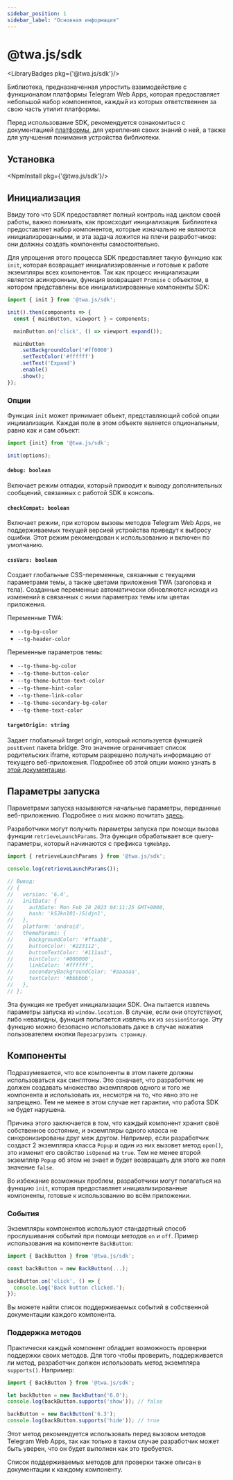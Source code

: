 ```yaml
---
sidebar_position: 1
sidebar_label: "Основная информация"
---
```


# @twa.js/sdk

<LibraryBadges pkg={'@twa.js/sdk'}/>

Библиотека, предназначенная упростить взаимодействие с функционалом платформы Telegram Web Apps, которая предоставляет небольшой набор компонентов, каждый из которых ответственнен за свою часть утилит платформы.

Перед использование SDK, рекомендуется ознакомиться с документацией [платформы](../../introduction/about-platform.md), для укрепления своих знаний о ней, а также для улучшения понимания устройства библиотеки.

## Установка

<NpmInstall pkg={'@twa.js/sdk'}/>

## Инициализация

Ввиду того что SDK предоставляет полный контроль над циклом своей работы, важно понимать, как происходит инициализация. Библиотека предоставляет набор компонентов, которые изначально не являются инициализрованными, и эта задача ложится на плечи разработчиков: они должны создать компоненты самостоятельно.

Для упрощения этого процесса SDK предоставляет такую функцию как `init`, которая возвращает инициализированные и готовые к работе экземпляры всех компонентов. Так как процесс инициализации является асинхронным, функция возвращает `Promise` с объектом, в котором представлены все инициализированные компоненты SDK:

```typescript
import { init } from '@twa.js/sdk';

init().then(components => {
  const { mainButton, viewport } = components;

  mainButton.on('click', () => viewport.expand());

  mainButton
    .setBackgroundColor('#ff0000')
    .setTextColor('#ffffff')
    .setText('Expand')
    .enable()
    .show();
});
```

### Опции

Функция `init` может принимает объект, представляющий собой опции инцииализации. Каждая поле в этом объекте является опциональным, равно как и сам объект:

```typescript
import {init} from '@twa.js/sdk';

init(options);
```

#### `debug: boolean`

Включает режим отладки, который приводит к выводу дополнительных сообщений, связанных с работой SDK в консоль.

#### `checkCompat: boolean`

Включает режим, при котором вызовы методов Telegram Web Apps, не поддерживаемых текущей версией устройства приведут к выбросу ошибки. Этот режим рекомендован к использованию и включен по умолчанию.

#### `cssVars: boolean`

Создает глобальные CSS-переменные, связанные с текущими параметрами темы, а также цветами приложения TWA (заголовка и тела). Созданные переменные автоматически обновляются исходя из изменений в связанных с ними параметрах темы или цветах приложения.

Переменные TWA:

- `--tg-bg-color`
- `--tg-header-color`

Переменные параметров темы:

- `--tg-theme-bg-color`
- `--tg-theme-button-color`
- `--tg-theme-button-text-color`
- `--tg-theme-hint-color`
- `--tg-theme-link-color`
- `--tg-theme-secondary-bg-color`
- `--tg-theme-text-color`

#### `targetOrigin: string`

Задает глобальный target origin, который используется функцией `postEvent` пакета bridge. Это значение ограничивает список родительских iframe, которым разрешено получать информацию от текущего веб-приложения. Подробнее об этой опции можно узнать в [этой документации](../twa-js-bridge#target-origin).

## Параметры запуска

Параметрами запуска называются начальные параметры, переданные веб-приложению. Подробнее о них можно почитать [здесь](../../launch-params/about).

Разработчики могут получить параметры запуска при помощи вызова функции `retrieveLaunchParams`. Эта функция обрабатывает все query-параметры, который начинаются с префикса `tgWebApp`.

```typescript
import { retrieveLaunchParams } from '@twa.js/sdk';

console.log(retrieveLaunchParams());

// Вывод:
// {
//   version: '6.4',
//   initData: {
//     authDate: Mon Feb 20 2023 04:11:25 GMT+0000,
//     hash: 'kSJkn101-)S(djn1',
//   },
//   platform: 'android',
//   themeParams: {
//     backgroundColor: '#ffaabb',
//     buttonColor: '#223112',
//     buttonTextColor: '#111aa3',
//     hintColor: '#000000',
//     linkColor: '#ffffff',
//     secondaryBackgroundColor: '#aaaaaa',
//     textColor: '#bbbbbb',
//   },
// };
```

Эта функция не требует инициализации SDK. Она пытается извлечь параметры запуска из `window.location`. В случае, если они отсутствуют, либо невалидны, функция попытается извлечь их из `sessionStorage`. Эту функцию можно безопасно использовать даже в случае нажатия пользователем кнопки `Перезагрузить страницу`.

## Компоненты

Подразумевается, что все компоненты в этом пакете должны использоваться как синглтоны. Это означает, что разработчик не должен создавать множество экземпляров одного и того же компонента и использовать их, несмотря на то, что явно это не запрещено. Тем не менее в этом случае нет гарантии, что работа SDK не будет нарушена.

Причина этого заключается в том, что каждый компонент хранит своё собственное состояние, и экземпляры одного класса не синхронизированы друг меж другом. Например, если разработчик создаст 2 экземпляра класса `Popup` и один из них вызовет метод `open()`, это изменит его свойство `isOpened` на `true`. Тем не менее второй экземпляр `Popup` об этом не знает и будет возвращать для этого же поля значение `false`.

Во избежание возможных проблем, разработчики могут полагаться на функцию `init`, которая предоставляет инициализированные компоненты, готовые к использованию во всём приложении.

### События

Экземпляры компонентов используют стандартный способ прослушивания событий при помощи методов `on` и `off`. Пример использования на компоненте `BackButton`:

```typescript
import { BackButton } from '@twa.js/sdk';

const backButton = new BackButton(...);

backButton.on('click', () => {
  console.log('Back button clicked.');
});
```

Вы можете найти список поддерживаемых событий в собственной документации каждого компонента.

### Поддержка методов

Практически каждый компонент обладает возможность проверки поддержки своих методов. Для того чтобы проверить, поддерживается ли метод, разработчик должен использовать метод экземпляра `supports()`. Например:

```typescript
import { BackButton } from '@twa.js/sdk';

let backButton = new BackButton('6.0');
console.log(backButton.supports('show')); // false

backButton = new BackButton('6.3');
console.log(backButton.supports('hide')); // true
```

Этот метод рекомендуется использовать перед вызовом методов Telegram Web Apps, так как только в таком случае разработчик может быть уверен, что он будет выполнен как это требуется.

Список поддерживаемых методов для проверки также описан в документации к каждому компоненту.
